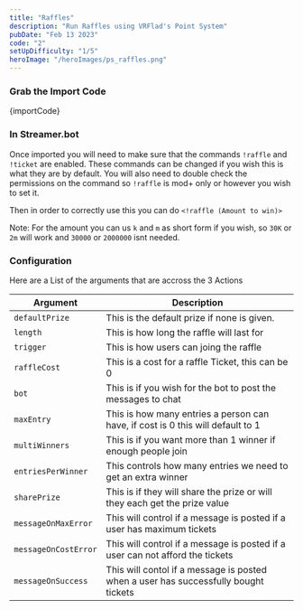 ```yaml
---
title: "Raffles"
description: "Run Raffles using VRFlad's Point System"
pubDate: "Feb 13 2023"
code: "2"
setUpDifficulty: "1/5"
heroImage: "/heroImages/ps_raffles.png"
---
```



### Grab the Import Code

<CopyButton>
{importCode}
</CopyButton>

### In Streamer.bot

Once imported you will need to make sure that the commands `!raffle` and `!ticket` are enabled. These commands can be changed if you wish  this is what they are by default. You will also need to double check the permissions on the command so `!raffle` is mod+ only or however you wish to set it.

Then in order to correctly use this you can do  `<!raffle (Amount to win)>`

Note: For the amount you can us `k` and `m` as short form if you wish, so `30K` or `2m` will work and `30000` or `2000000` isnt needed.  


### Configuration

Here are a List of the arguments that are accross the 3 Actions

|Argument|Description|
|---|---|
|`defaultPrize`| This is the default prize if none is given.|
|`length`| This is how long the raffle will last for|
|`trigger`| This is how users can joing the raffle|
|`raffleCost`| This is a cost for a raffle Ticket, this can be 0|
|`bot`| This is if you wish for the bot to post the messages to chat|
|`maxEntry`| This is how many entries a person can have, if cost is 0 this will default to 1|
|`multiWinners`| This is if you want more than 1 winner if enough people join|
|`entriesPerWinner`| This controls how many entries we need to get an extra winner|
|`sharePrize`| This is if they will share the prize or will they each get the prize value|
|`messageOnMaxError`|This will control if a message is posted if a user has maximum tickets|
|`messageOnCostError`| This will control if a message is posted if a user can not afford the tickets|
|`messageOnSuccess`| This will contol if a message is posted when a user has successfully bought tickets|

